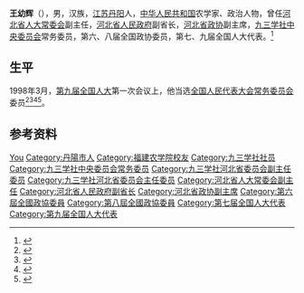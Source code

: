 '''王幼辉'''（{{bd|1934年|11月}}），男，汉族，[[江苏|江苏]][[丹阳县|丹阳]]人，[[中华人民共和国|中华人民共和国]]农学家、政治人物，曾任[[河北省人大常委会|河北省人大常委会]]副主任，[[河北省人民政府|河北省人民政府]]副省长，[[河北省政协|河北省政协]]副主席，[[九三学社中央委员会|九三学社中央委员会]]常务委员，第六、八届全国政协委员，第七、九届全国人大代表。<ref>{{Cite book|title=中华人民共和国职官志|author=何虎生, 李耀东, 向常福主编|publisher=中国社会出版社|year=2003|isbn=9787800883934|location=北京|pages=}}</ref>

== 生平 ==
1998年3月，[[第九届全国人民代表大会|第九届全国人大]]第一次会议上，他当选[[全国人民代表大会常务委员会|全国人民代表大会常务委员会]]委员<ref>{{Cite book|title=新中国50年 中|last=韩泰华主编|publisher=[[红旗出版社|红旗出版社]]|year=1999.11|isbn=7-5051-0423-3|location=北京|pages=897}}</ref><ref>{{Cite book|title=第九届全国人民代表大会及其常务委员会会议大事记 1998．3-2003．2|last=全国人大常委会办公厅秘书一局编|publisher=[[中国民主法制出版社|中国民主法制出版社]]|year=2004.01|isbn=7-80078-793-1|location=北京|pages=405}}</ref><ref>{{Cite book|title=中华人民共和国年鉴 1998 总第18期|last=中华人民共和国年鉴编辑部编辑|publisher=[[中国年鉴社|中国年鉴社]]|year=1999.01|isbn=7-80056-903-9|pages=41}}</ref><ref>{{Cite book|title=中华人民共和国通鉴|last=龙德，蔡翔主编|publisher=[[辽宁人民出版社|辽宁人民出版社]]|year=2000.12|isbn=7-205-04473-1|location=沈阳|pages=1832}}</ref>。

== 参考资料 ==
{{reflist}}

{{九三学社第十届中央委员会}}

{{Authority control}}
{{DEFAULTSORT:Wang王}}
[[Category:王姓|You]]
[[Category:丹陽市人|Category:丹陽市人]]
[[Category:福建农学院校友|Category:福建农学院校友]]
[[Category:九三学社社员|Category:九三学社社员]]
[[Category:九三学社中央委员会常务委员|Category:九三学社中央委员会常务委员]]
[[Category:九三学社河北省委员会副主任委员|Category:九三学社河北省委员会副主任委员]]
[[Category:九三学社河北省委员会主任委员|Category:九三学社河北省委员会主任委员]]
[[Category:河北省人大常委会副主任|Category:河北省人大常委会副主任]]
[[Category:河北省人民政府副省长|Category:河北省人民政府副省长]]
[[Category:河北省政协副主席|Category:河北省政协副主席]]
[[Category:第六屆全國政協委員|Category:第六屆全國政協委員]]
[[Category:第八屆全國政協委員|Category:第八屆全國政協委員]]
[[Category:第七届全国人大代表|Category:第七届全国人大代表]]
[[Category:第九届全国人大代表|Category:第九届全国人大代表]]

{{中国人物小作品}}